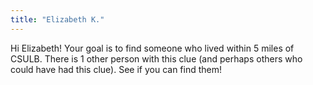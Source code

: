```yaml
---
title: "Elizabeth K."
---
```


Hi Elizabeth! Your goal is to find someone who lived within 5 miles of CSULB. There is 1 other person with this clue (and perhaps others who could have had this clue). See if you can find them!
